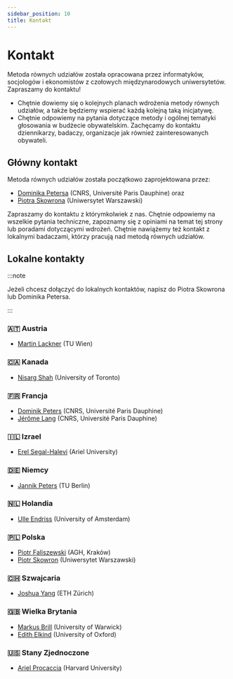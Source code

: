 ```yaml
---
sidebar_position: 10
title: Kontakt
---
```


# Kontakt

Metoda równych udziałów została opracowana przez informatyków, socjologów i ekonomistów z czołowych międzynarodowych uniwersytetów. Zapraszamy do kontaktu!

* Chętnie dowiemy się o kolejnych planach wdrożenia metody równych udziałów, a także będziemy wspierać każdą kolejną taką inicjatywę.
* Chętnie odpowiemy na pytania dotyczące metody i ogólnej tematyki głosowania w budżecie obywatelskim. Zachęcamy do kontaktu dziennikarzy, badaczy, organizacje jak również zainteresowanych obywateli.

## Główny kontakt

Metoda równych udziałów została początkowo zaprojektowana przez:
* [Dominika Petersa](https://dominik-peters.de) (CNRS, Université Paris Dauphine) oraz 
* [Piotra Skowrona](https://www.mimuw.edu.pl/~ps219737/) (Uniwersytet Warszawski) 

Zapraszamy do kontaktu z którymkolwiek z nas. Chętnie odpowiemy na wszelkie pytania techniczne, zapoznamy się z opiniami na temat tej strony lub poradami dotyczącymi wdrożeń. Chętnie nawiążemy też kontakt z lokalnymi badaczami, którzy pracują nad metodą równych udziałów.

## Lokalne kontakty

:::note

Jeżeli chcesz dołączyć do lokalnych kontaktów, napisz do Piotra Skowrona lub Dominika Petersa.

:::
### 🇦🇹 Austria

* [Martin Lackner](http://martin.lackner.xyz/) (TU Wien)

### 🇨🇦 Kanada

* [Nisarg Shah](https://www.cs.toronto.edu/~nisarg/index.html) (University of Toronto)

### 🇫🇷 Francja

* [Dominik Peters](https://dominik-peters.de) (CNRS, Université Paris Dauphine)
* [Jérôme Lang](https://www.lamsade.dauphine.fr/~lang/) (CNRS, Université Paris Dauphine)

### 🇮🇱 Izrael

* [Erel Segal-Halevi](http://erelsgl.github.io/) (Ariel University)

### 🇩🇪 Niemcy

* [Jannik Peters](https://sites.google.com/view/jannikpeters) (TU Berlin)

### 🇳🇱 Holandia

* [Ulle Endriss](https://staff.science.uva.nl/u.endriss/) (University of Amsterdam)

### 🇵🇱 Polska

* [Piotr Faliszewski](https://home.agh.edu.pl/~faliszew/) (AGH, Kraków)
* [Piotr Skowron](https://www.mimuw.edu.pl/~ps219737/) (Uniwersytet Warszawski)

### 🇨🇭 Szwajcaria

* [Joshua Yang](https://democracy.dsi.uzh.ch/member/joshua-yang/) (ETH Zürich)

### 🇬🇧 Wielka Brytania

* [Markus Brill](https://sites.google.com/site/brillmarkus/home) (University of Warwick)
* [Edith Elkind](https://www.cs.ox.ac.uk/people/edith.elkind/) (University of Oxford)

### 🇺🇸 Stany Zjednoczone

* [Ariel Procaccia](http://procaccia.info/) (Harvard University)